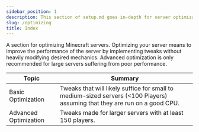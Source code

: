 ```yaml
---
sidebar_position: 1
description: This section of setup.md goes in-depth for server optimization
slug: /optimizing
title: Index
---
```


A section for optimizing Minecraft servers. Optimizing your server means to improve the performance of the server by implementing tweaks without heavily modifying desired mechanics. Advanced optimization is only recommended for large servers suffering from poor performance.

Topic | Summary
------------ | ------- 
Basic Optimization | Tweaks that will likely suffice for small to medium-sized servers (<100 Players) assuming that they are run on a good CPU.
Advanced Optimization | Tweaks made for larger servers with at least 150 players.
